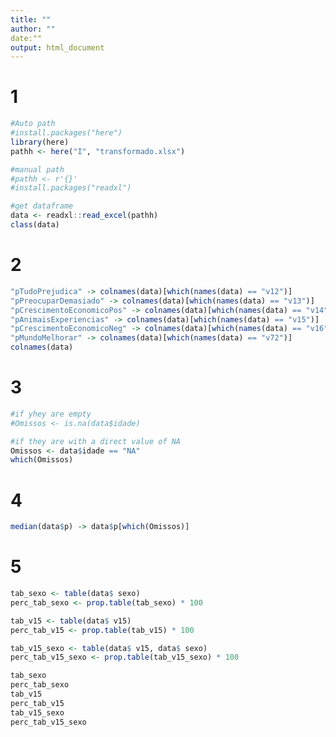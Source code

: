 ```yaml
---
title: ""
author: ""
date:""
output: html_document
---
```

# 1
```r
#Auto path
#install.packages("here")
library(here)
pathh <- here("I", "transformado.xlsx")

#manual path
#pathh <- r'{}'
#install.packages("readxl")

#get dataframe
data <- readxl::read_excel(pathh)
class(data)
```
# 2
```r
"pTudoPrejudica" -> colnames(data)[which(names(data) == "v12")]
"pPreocuparDemasiado" -> colnames(data)[which(names(data) == "v13")]
"pCrescimentoEconomicoPos" -> colnames(data)[which(names(data) == "v14")]
"pAnimaisExperiencias" -> colnames(data)[which(names(data) == "v15")]
"pCrescimentoEconomicoNeg" -> colnames(data)[which(names(data) == "v16")]
"pMundoMelhorar" -> colnames(data)[which(names(data) == "v72")]
colnames(data)
```
# 3
```r
#if yhey are empty
#Omissos <- is.na(data$idade)

#if they are with a direct value of NA
Omissos <- data$idade == "NA"
which(Omissos)
```

# 4
```r
median(data$p) -> data$p[which(Omissos)]
```

# 5
```r
tab_sexo <- table(data$ sexo)
perc_tab_sexo <- prop.table(tab_sexo) * 100

tab_v15 <- table(data$ v15)
perc_tab_v15 <- prop.table(tab_v15) * 100

tab_v15_sexo <- table(data$ v15, data$ sexo)
perc_tab_v15_sexo <- prop.table(tab_v15_sexo) * 100

tab_sexo
perc_tab_sexo
tab_v15
perc_tab_v15
tab_v15_sexo
perc_tab_v15_sexo




```


